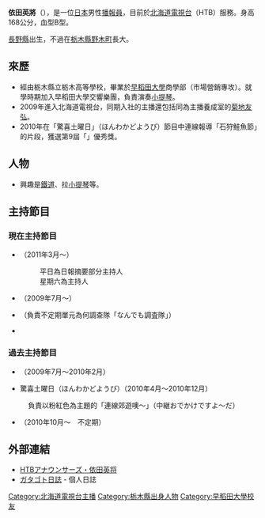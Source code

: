 {{Infobox announcer (日本)
|姓名=依田英將
|平假名={{lang|ja|よだ ひでまさ}}
|圖片= 
|File size= 
|圖片敘述= 
|本名= 
|暱稱= 
|出身地={{JPN}}[[栃木縣|栃木縣]][[野木町|野木町]] 
|國籍={{JPN}} 
|出生日期={{birth date and age|1986|9|11}}
|逝世日期= 
|血型=[[B型|B]] 
|最終學歷=[[早稻田大學|早稻田大學]]商學部市場營銷專攻 
|所屬電視台=[[北海道電視台|北海道電視台]] 
|所屬事務所=
|部署= 
|職歷=
|活動期間=2009年 - 
|類型=新聞、情報
|配偶= 
|家族= 
|網站=[https://web.archive.org/web/20130730211854/http://www.htb.co.jp/announcers/profile/yoda.html HTB] 
|現在演出節目=「{{link-ja|第一推薦!Morning|イチオシ!モーニング}}」<br />「{{link-ja|第一推薦!Plus|イチオシ!プラス}}」<br />「{{link-ja|第一推薦!|イチオシ!}}」<br />「{{link-ja|HTB News|HTBニュース}}」
|過去演出節目=「{{link-ja|Hanatarenakus|ハナタレナックス}}」<br />「{{link-ja|Skip (情報節目)|スキップ (情報番組)}}」<br />「驚喜土曜日」（ほんわかどようび）
|其他= 
|備註= 
}}
{{Japanese|japanese=依田 英将|kana=よだ ひでまさ|romaji=Yoda Hidemasa}}
'''依田英將'''（{{bd|1986年|9月11日|catIdx=Yoda Hidemasa}}），是一位[[日本|日本]]男性[[播報員|播報員]]，目前於[[北海道電視台|北海道電視台]]（HTB）服務。身高168公分，血型B型。

[[長野縣|長野縣]]出生，不過在[[栃木縣|栃木縣]][[野木町|野木町]]長大。

== 來歷 ==
* 經由栃木縣立栃木高等學校，畢業於[[早稻田大學|早稻田大學]]商學部（市場營銷專攻）。就學時期加入早稻田大學交響樂團，負責演奏[[小提琴|小提琴]]。
* 2009年進入北海道電視台，同期入社的主播還包括同為主播養成室的[[菊地友弘|菊地友弘]]。
* 2010年在「驚喜土曜日」（ほんわかどようび）節目中連線報導「石狩鮭魚節」的片段，獲選第9屆「{{link-ja|ANN主播獎|ANNアナウンサー賞}}」優秀獎。

== 人物 ==
* 興趣是[[鐵道|鐵道]]、拉[[小提琴|小提琴]]等。

== 主持節目 ==
=== 現在主持節目 ===
* {{link-ja|第一推薦!Morning|イチオシ!モーニング}}（2011年3月～）
*: 平日為日報摘要部分主持人
*: 星期六為主持人
* {{link-ja|HTB News|HTBニュース}}（2009年7月～）
* {{link-ja|第一推薦!|イチオシ!}}（負責不定期單元為何調查隊「なんでも調査隊」）
* {{link-ja|第一推薦!Plus|イチオシ!プラス}}

=== 過去主持節目 ===
* {{link-ja|Skip (情報節目)|スキップ (情報番組)}}（2009年7月～2010年2月）
* 驚喜土曜日（ほんわかどようび）（2010年4月～2010年12月）
: 負責以粉紅色為主題的「連線郊遊噢～」（中継おでかけですよ～だ）
* {{link-ja|Hanatarenakus|ハナタレナックス}}（2010年10月～　不定期）

== 外部連結 ==
* [https://web.archive.org/web/20130730211854/http://www.htb.co.jp/announcers/profile/yoda.html HTBアナウンサーズ・依田英将] {{ja icon}}
* [http://www.htb.co.jp/announcers/yoda/ ガタゴト日誌] {{Wayback|url=http://www.htb.co.jp/announcers/yoda/ |date=20201031173804 }} - 個人日誌 {{ja icon}}

{{北海道電視台主播}}

{{DEFAULTSORT:Yoda, Hidemasa}}
[[Category:北海道電視台主播|Category:北海道電視台主播]]
[[Category:栃木縣出身人物|Category:栃木縣出身人物]]
[[Category:早稻田大學校友|Category:早稻田大學校友]]